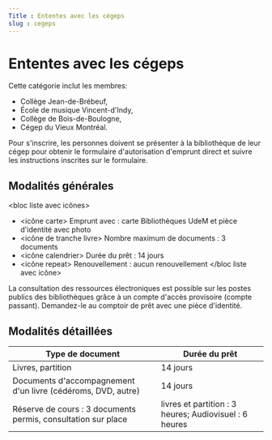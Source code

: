 ```yaml
---
Title : Ententes avec les cégeps
slug : cegeps
---
```


# Ententes avec les cégeps
Cette catégorie inclut les membres:

* Collège Jean-de-Brébeuf,
* École de musique Vincent-d'Indy,
* Collège de Bois-de-Boulogne,
* Cégep du Vieux Montréal.

Pour s'inscrire, les personnes doivent se présenter à la bibliothèque de leur cégep pour obtenir le formulaire d'autorisation d'emprunt direct et suivre les instructions inscrites sur le formulaire.

## Modalités générales
<bloc liste avec icônes>
* <icône carte> Emprunt avec : carte Bibliothèques UdeM et pièce d'identité avec photo
* <icône de tranche livre> Nombre maximum de documents : 3 documents
* <icône calendrier> Durée du prêt : 14 jours
* <icône repeat> Renouvellement : aucun renouvellement
</bloc liste avec icône>

La consultation des ressources électroniques est possible sur les postes publics des bibliothèques grâce à un compte d'accès provisoire (compte passant). Demandez-le au comptoir de prêt avec une pièce d'identité. 

## Modalités détaillées

| Type de document | Durée du prêt |
| ---------------- | ------------- |
|Livres, partition| 14 jours|
|Documents d'accompagnement d'un livre (cédéroms, DVD, autre) | 14 jours|
|Réserve de cours : 3 documents permis, consultation sur place | livres et partition : 3 heures; Audiovisuel : 6 heures|
